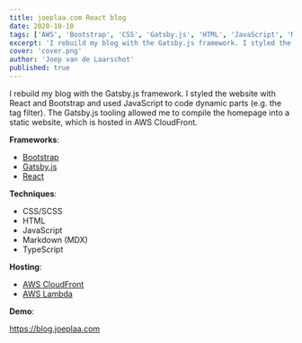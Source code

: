 ```yaml
---
title: joeplaa.com React blog
date: 2020-10-10
tags: ['AWS', 'Bootstrap', 'CSS', 'Gatsby.js', 'HTML', 'JavaScript', 'Markdown', 'MDX', 'React', 'SCSS', 'TypeScript']
excerpt: 'I rebuild my blog with the Gatsby.js framework. I styled the website with React and Bootstrap and used JavaScript to code dynamic parts,'
cover: 'cover.png'
author: 'Joep van de Laarschot'
published: true
---
```


I rebuild my blog with the Gatsby.js framework. I styled the website with React and Bootstrap and used JavaScript to code dynamic parts (e.g. the tag filter). The Gatsby.js tooling allowed me to compile the homepage into a static website, which is hosted in AWS CloudFront.

**Frameworks**:

* [Bootstrap](https://docusaurus.io/)
* [Gatsby.js](https://gatsbyjs.org/)
* [React](https://reactjs.org/)

**Techniques**:

* CSS/SCSS
* HTML
* JavaScript
* Markdown (MDX)
* TypeScript

**Hosting**:

* [AWS CloudFront](https://aws.amazon.com/cloudfront/)
* [AWS Lambda](https://aws.amazon.com/lambda/)

**Demo**:

<https://blog.joeplaa.com>
